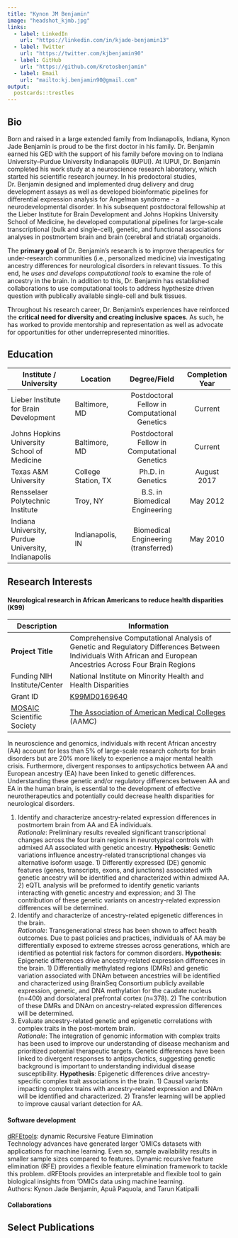 ```yaml
---
title: "Kynon JM Benjamin"
image: "headshot_kjmb.jpg"
links:
  - label: LinkedIn
    url: "https://linkedin.com/in/kjade-benjamin13"
  - label: Twitter
    url: "https://twitter.com/kjbenjamin90"
  - label: GitHub
    url: "https://github.com/Krotosbenjamin"
  - label: Email
    url: "mailto:kj.benjamin90@gmail.com"
output:
  postcards::trestles
---
```


## Bio

Born and raised in a large extended family from Indianapolis, Indiana, Kynon Jade Benjamin is proud to be the first doctor in his family.
Dr. Benjamin earned his GED with the support of his family before moving on to Indiana University–Purdue University Indianapolis (IUPUI).
At IUPUI, Dr. Benjamin completed his work study at a neuroscience research laboratory, which started his scientific research journey.
In his predoctoral studies, Dr. Benjamin designed and implemented drug delivery and drug development assays as well as developed
bioinformatic pipelines for differential expression analysis for Angelman syndrome - a neurodevelopmental disorder. In his subsequent
postdoctoral fellowship at the Lieber Institute for Brain Development and Johns Hopkins University School of Medicine, he developed
computational pipelines for large-scale transcriptional (bulk and single-cell), genetic, and functional associations analyses in
postmortem brain and brain (cerebral and striatal) organoids.

The **primary goal** of Dr. Benjamin's research is to improve therapeutics for under-research communities (i.e., personalized medicine)
via investigating ancestry differences for neurological disorders in relevant tissues. To this end, he *uses and develops computational*
*tools* to examine the role of ancestry in the brain. In addition to this, Dr. Benjamin has established collaborations to use
computational tools to address hypthesize driven question with publically available single-cell and bulk tissues.

Throughout his research career, Dr. Benjamin's experiences have reinforced the **critical need for diversity and creating inclusive**
**spaces**. As such, he has worked to provide mentorship and representation as well as advocate for opportunities for other
underrepresented minorities.

## Education
<div style="margin-left: auto;
            margin-right: auto;
            width: 100%">

| Institute / University                              | Location            | Degree/Field                                  | Completion Year |
|-----------------------------------------------------|---------------------|:---------------------------------------------:|:---------------:|
| Lieber Institute for Brain Development              | Baltimore, MD       | Postdoctoral Fellow in Computational Genetics | Current         |
| Johns Hopkins University School of Medicine         | Baltimore, MD       | Postdoctoral Fellow in Computational Genetics | Current         |
| Texas A&M University                                | College Station, TX | Ph.D. in Genetics                             | August 2017     |
| Rensselaer Polytechnic Institute                    | Troy, NY            | B.S. in Biomedical Engineering                | May 2012        |
| Indiana University, Purdue University, Indianapolis | Indianapolis, IN    | Biomedical Engineering (transferred)          | May 2010        |

</div>

## Research Interests

#### Neurological research in African Americans to reduce health disparities (K99)

| Description                  | Information                                                                                                                                                   |
|------------------------------|---------------------------------------------------------------------------------------------------------------------------------------------------------------|
| **Project Title**            | Comprehensive Computational Analysis of Genetic and Regulatory Differences Between Individuals With African and European Ancestries Across Four Brain Regions |
| Funding NIH Institute/Center | National Institute on Minority Health and Health Disparities                                                                                                  |
| Grant ID                     | [K99MD0169640](https://reporter.nih.gov/search/fZ-vbKVe5UCpRs4Cy1JD8Q/project-details/10351433)                                                               |
| [MOSAIC](https://www.nigms.nih.gov/training/careerdev/Pages/MOSAIC.aspx) Scientific Society | [The Association of American Medical Colleges](https://www.aamc.org/) (AAMC)                   |

In neuroscience and genomics, individuals with recent African ancestry (AA) account for less than 5% of large-scale
research cohorts for brain disorders but are 20% more likely to experience a major mental health crisis. Furthermore,
divergent responses to antipsychotics between AA and European ancestry (EA) have been linked to genetic differences.
Understanding these genetic and/or regulatory differences between AA and EA in the human brain, is essential to the
development of effective neurotherapeutics and potentially could decrease health disparities for neurological disorders.

1. Identify and characterize ancestry-related expression differences in postmortem brain from AA and EA individuals.\
*Rationale*: Preliminary results revealed significant transcriptional changes across the four brain regions in neurotypical
controls with admixed AA associated with genetic ancestry. **Hypothesis**: Genetic variations influence ancestry-related
transcriptional changes via alternative isoform usage. 1) Differently expressed (DE) genomic features (genes, transcripts,
exons, and junctions) associated with genetic ancestry will be identified and characterized within admixed AA. 2) eQTL
analysis will be preformed to identify genetic variants interacting with genetic ancestry and expression; and 3) The
contribution of these genetic variants on ancestry-related expression differences will be determined.\
2. Identify and characterize of ancestry-related epigenetic differences in the brain.\
*Rationale*: Transgenerational stress has been shown to affect health outcomes. Due to past policies and practices,
individuals of AA may be differentially exposed to extreme stresses across generations, which are identified as potential
risk factors for common disorders. **Hypothesis**: Epigenetic differences drive ancestry-related expression differences in the
brain. 1) Differentially methylated regions (DMRs) and genetic variation associated with DNAm between ancestries will
be identified and characterized using BrainSeq Consortium publicly available expression, genetic, and DNA methylation
for the caudate nucleus (n=400) and dorsolateral prefrontal cortex (n=378). 2) The contribution of these DMRs and
DNAm on ancestry-related expression differences will be determined.\
3. Evaluate ancestry-related genetic and epigenetic correlations with complex traits in the post-mortem brain.\
*Rationale*: The integration of genomic information with complex traits has been used to improve our understanding of
disease mechanism and prioritized potential therapeutic targets. Genetic differences have been linked to divergent
responses to antipsychotics, suggesting genetic background is important to understanding individual disease susceptibility.
**Hypothesis**: Epigenetic differences drive ancestry-specific complex trait associations in the brain. 1) Causal variants
impacting complex trains with ancestry-related expression and DNAm will be identified and characterized. 2) Transfer
learning will be applied to improve causal variant detection for AA.

#### Software development

[dRFEtools](https://pypi.org/project/drfetools/): dynamic Recursive Feature Elimination\
Technology advances have generated larger ‘OMICs datasets with applications for machine learning. Even so, sample
availability results in smaller sample sizes compared to features. Dynamic recursive feature elimination (RFE) provides
a flexible feature elimination framework to tackle this problem. dRFEtools provides an interpretable and flexible tool
to gain biological insights from ‘OMICs data using machine learning.\
Authors: Kynon Jade Benjamin, Apuã Paquola, and Tarun Katipalli

#### Collaborations


## Select Publications

